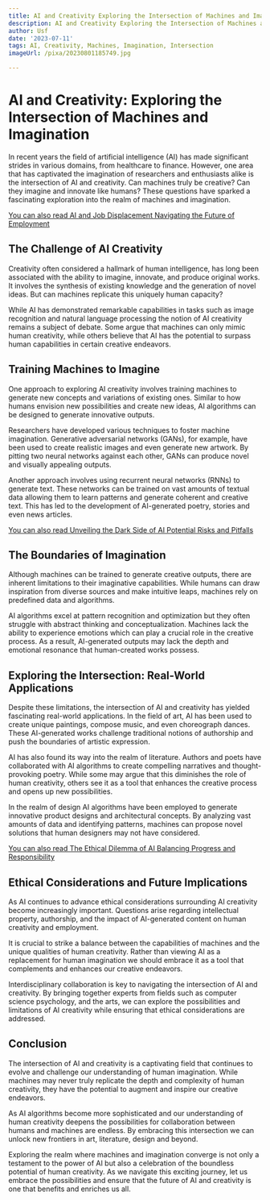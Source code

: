 ```yaml
---
title: AI and Creativity Exploring the Intersection of Machines and Imagination
description: AI and Creativity Exploring the Intersection of Machines and Imagination
author: Usf
date: '2023-07-11'
tags: AI, Creativity, Machines, Imagination, Intersection
imageUrl: /pixa/20230801185749.jpg

---
```

# AI and Creativity: Exploring the Intersection of Machines and Imagination

In recent years the field of artificial intelligence (AI) has made significant strides  in various domains, from healthcare to finance. However, one area that has captivated the  imagination of researchers and  enthusiasts alike is  the intersection of AI and creativity. Can machines truly be creative? Can  they imagine and innovate like humans? These questions have sparked a fascinating exploration into the realm of machines and imagination.

[You can  also read AI and Job Displacement Navigating the Future of Employment](AI%20and%20Job%20Displacement%20Navigating%20the%20Future%20of%20Employment)


## The Challenge of AI Creativity

Creativity  often considered a hallmark of human intelligence,  has long been associated with the ability to imagine, innovate, and produce original  works. It involves the synthesis of existing knowledge and the generation of novel ideas.  But can machines replicate this uniquely human  capacity?

While AI  has demonstrated remarkable capabilities in tasks such as image recognition and  natural  language processing the notion of AI creativity remains a subject of debate. Some argue that machines can only mimic human creativity, while others  believe that AI has the potential to  surpass  human capabilities in certain creative endeavors.

## Training Machines to Imagine

One approach to  exploring AI creativity involves training machines to generate  new concepts and variations of existing ones. Similar to how  humans envision new possibilities and create new ideas,  AI algorithms can be designed  to generate innovative  outputs.

Researchers have developed various techniques to foster machine imagination. Generative adversarial networks (GANs), for example, have been used to create realistic images and even generate new artwork. By pitting two neural networks against each other, GANs can produce novel and visually appealing outputs.

Another approach involves using recurrent neural networks (RNNs) to generate text. These networks can be trained on vast amounts of textual data allowing them to learn patterns and generate coherent and  creative text. This has  led  to the development  of  AI-generated poetry, stories and  even news articles.

[You can also read  Unveiling the Dark Side of AI Potential Risks and Pitfalls](Unveiling%20the%20Dark%20Side%20of%20AI%20Potential%20Risks%20and%20Pitfalls)


## The Boundaries of Imagination

Although machines can be trained to  generate creative outputs, there are inherent limitations to their imaginative capabilities. While humans can  draw inspiration from diverse  sources and make intuitive leaps, machines rely  on predefined data and algorithms.

AI algorithms excel at pattern recognition and optimization but they often struggle with abstract thinking and conceptualization. Machines lack the  ability  to experience emotions which can play a crucial role in the creative process.  As a  result, AI-generated outputs may lack the depth  and  emotional  resonance that human-created works possess.

##  Exploring the Intersection:  Real-World Applications

Despite these limitations, the intersection of AI and creativity has yielded fascinating real-world applications. In the field of art, AI has been used to create unique paintings, compose music, and even choreograph dances. These AI-generated works challenge traditional notions of authorship and push the boundaries of artistic expression.

AI has  also found its way into the realm  of literature.  Authors  and poets have collaborated  with AI algorithms to create compelling narratives and  thought-provoking  poetry. While some may argue that this diminishes the role of human creativity, others see it as a tool  that enhances the creative process and opens up  new  possibilities.

In the realm of design  AI  algorithms have been employed to generate  innovative product designs and architectural concepts. By analyzing vast amounts of data and identifying patterns, machines can propose novel solutions that human designers may not have considered.

[You can also read The  Ethical Dilemma of AI Balancing Progress and Responsibility](The%20Ethical%20Dilemma%20of%20AI%20Balancing%20Progress%20and%20Responsibility)


## Ethical Considerations and Future Implications

As  AI continues to advance ethical considerations  surrounding AI creativity become increasingly important. Questions arise  regarding intellectual property, authorship, and the impact of AI-generated content on human creativity and employment.

It is crucial to strike a balance between the capabilities of machines and the unique qualities  of human creativity. Rather than viewing AI as a replacement for human imagination we  should embrace it as a tool that complements and enhances our creative endeavors.

Interdisciplinary collaboration is key to  navigating the intersection  of  AI and  creativity.  By bringing  together experts from fields such as computer science psychology, and the arts, we can explore the possibilities and limitations of AI creativity while ensuring that ethical considerations  are addressed.

## Conclusion

The intersection of AI and creativity is a captivating field that continues to evolve and challenge our understanding of human imagination. While machines may never truly replicate the depth and complexity of human creativity,  they have the potential to augment and inspire our  creative endeavors.

As AI algorithms become more sophisticated and our understanding of human creativity deepens the possibilities for collaboration between  humans and machines are endless. By embracing  this intersection we can unlock new frontiers in art, literature, design and  beyond.

Exploring the realm where machines and imagination converge is not only a testament to the power of AI but also  a celebration of the boundless potential of human creativity. As  we navigate this exciting  journey,  let us embrace the possibilities and ensure that  the  future of AI and  creativity is one that benefits and enriches  us all.